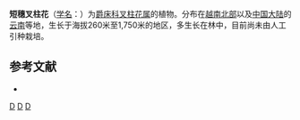 {{Speciesbox
| genus = Staurogyne
| species = brachystachya
| authority = R. Ben.
}}

'''短穗叉柱花'''（[[学名|学名]]：{{lang|la|''Staurogyne brachystachya''}}）为[[爵床科|爵床科]][[叉柱花属|叉柱花属]]的植物。分布在[[越南北部|越南北部]]以及[[中国大陆|中国大陆]]的[[云南|云南]]等地，生长于海拔260米至1,750米的地区，多生长在林中，目前尚未由人工引种栽培。

== 参考文献 ==
<div class="references-small">
* {{cite web| url =http://www.bioinfo.cn/db05/KmzwSpecies.php?action=view&id=302| title =短穗叉柱花| work =《中国高等植物数据库全库》| publisher =中国科学院微生物研究所| author =昆明植物研究所| accessdate =2009-02-21| deadurl =yes| archiveurl =https://web.archive.org/web/20160305050210/http://www.bioinfo.cn/db05/KmzwSpecies.php?action=view&id=302| archivedate =2016-03-05}}
</div>

{{taxonbar}}

[[Category:叉柱花属|D]]
[[Category:越南植物|D]]
[[Category:云南植物|D]]
